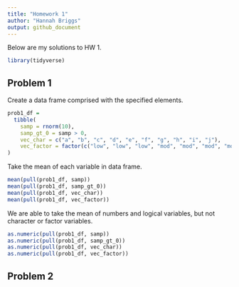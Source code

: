 ```yaml
---
title: "Homework 1"
author: "Hannah Briggs"
output: github_document
---
```


Below are my solutions to HW 1.

```r
library(tidyverse)
```


## Problem 1

Create a data frame comprised with the specified elements.

```r
prob1_df = 
  tibble(
    samp = rnorm(10),
    samp_gt_0 = samp > 0, 
    vec_char = c("a", "b", "c", "d", "e", "f", "g", "h", "i", "j"),
    vec_factor = factor(c("low", "low", "low", "mod", "mod", "mod", "mod", "high", "high", "high"))
)

```

Take the mean of each variable in data frame.

```r
mean(pull(prob1_df, samp))
mean(pull(prob1_df, samp_gt_0))
mean(pull(prob1_df, vec_char))
mean(pull(prob1_df, vec_factor))
```

We are able to take the mean of numbers and logical variables, but not character or factor variables.

```r
as.numeric(pull(prob1_df, samp))
as.numeric(pull(prob1_df, samp_gt_0))
as.numeric(pull(prob1_df, vec_char))
as.numeric(pull(prob1_df, vec_factor))
```


## Problem 2